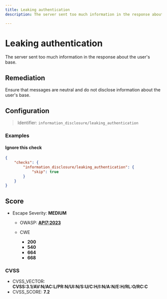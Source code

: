 ```yaml
---
title: Leaking authentication
description: The server sent too much information in the response about the user's base.

---
```


# Leaking authentication

The server sent too much information in the response about the user's base.


## Remediation

Ensure that messages are neutral and do not disclose information about the user's base.



## Configuration

> Identifier: `information_disclosure/leaking_authentication`



### Examples



#### Ignore this check

```json
{
    "checks": {
        "information_disclosure/leaking_authentication": {
            "skip": true
        }
    }
}
```




## Score

- Escape Severity: **<span className="medium-severity">MEDIUM</span>**
  - OWASP: **[API7:2023](https://github.com/OWASP/API-Security/blob/master/editions/2023/en/0xa7-server-side-request-forgery.md)**
  
  - CWE
    - **200**
    - **540**
    - **664**
    - **668**
  
  
  

### CVSS

- CVSS_VECTOR: **CVSS:3.1/AV:N/AC:L/PR:N/UI:N/S:U/C:H/I:N/A:N/E:H/RL:O/RC:C**
- CVSS_SCORE: **7.2**

